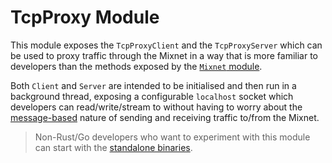 # TcpProxy Module

This module exposes the `TcpProxyClient` and the `TcpProxyServer` which can be used to proxy traffic through the Mixnet in a way that is more familiar to developers than the methods exposed by the [`Mixnet` module](./mixnet).

Both `Client` and `Server` are intended to be initialised and then run in a background thread, exposing a configurable `localhost` socket which developers can read/write/stream to without having to worry about the [message-based](../concepts/messages) nature of sending and receiving traffic to/from the Mixnet.

> Non-Rust/Go developers who want to experiment with this module can start with the [standalone binaries](../tools/standalone-tcpproxy).
